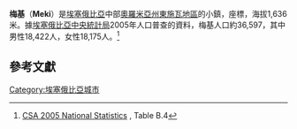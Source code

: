<!-- Infobox begins here; main text of article is below -->
{{Infobox Settlement
 | official_name = 梅基
 | other_name = Meki
 | nickname = 
 | motto = 
 |pushpin_map            = 
 |map_caption            =  
 |subdivision_type1      = 國家
 |subdivision_name1      = {{flagcountry|Ethiopia}}
 |subdivision_type2      = 州
 |subdivision_name2      = [[奧羅米亞州|奧羅米亞州]]
 | subdivision_type3     = 地區
 | subdivision_name3     = [[東施瓦地區|東施瓦地區]]
 | subdivision_type4     =  
 | subdivision_name4     = 
 |latd=08 |latm=9 |lats= |latNS=N 
 |longd=38 |longm=49 |longs= |longEW=E  
 | established_title =
 | established_date =
 | established_title2 = 
 | established_date2 =
 | government_type =
 | leader_title =
 | leader_name =
 | area_magnitude =
 | area_total_sq_mi =
 | area_total_km2 = 
 | area_land_sq_mi = 
 | area_land_km2 = 
 | area_water_sq_mi = 
 | area_water_km2 = 
 | area_urban_sq_mi = 
 | area_urban_km2 = 
 | area_metro_km2 = 
 | area_metro_sq_mi = 
 | population_as_of=2005
 | population_footnotes =
 | population_total = 36,597
 | population_urban = 
 | population_male = 
 | population_density_sq_mi =
 | population_density_km2 =
 | timezone = [[東非時間|東非時間]]
 | utc_offset =+3 
 | timezone_EAT =
 | utc_offset_DST = 
 | elevation_footnotes=
 | elevation_ft =
 | elevation_m =1636
 | website =
 | footnotes =
}}<!-- Infobox ends; main text of article begins on next line -->

'''梅基'''（'''Meki'''）是[[埃塞俄比亞|埃塞俄比亞]]中部[[奧羅米亞州|奧羅米亞州]][[東施瓦地區|東施瓦地區]]的小鎮，座標{{Coord|8|9|N|38|49|E}}，海拔1,636米。據[[埃塞俄比亞中央統計局|埃塞俄比亞中央統計局]]2005年人口普查的資料，梅基人口約36,597，其中男性18,422人，女性18,175人。<ref>[http://www.csa.gov.et/text_files/2005_national_statistics.htm CSA 2005 National Statistics] {{Wayback|url=http://www.csa.gov.et/text_files/2005_national_statistics.htm |date=20061123121716 }}, Table B.4</ref>

==參考文獻==
{{reflist}}

[[Category:埃塞俄比亞城市|Category:埃塞俄比亞城市]]

{{Ethiopia-geo-stub}}